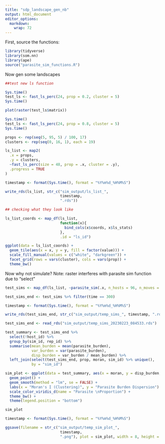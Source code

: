 ```yaml
---
title: "sdp_landscape_gen_nb"
output: html_document
editor_options: 
  markdown: 
    wrap: 72
---
```


First, source the functions:

```r
library(tidyverse)
library(som.nn) 
library(ape)
source("parasite_sim_functions.R")
```

Now gen some landscapes

```r

##test new ls function

Sys.time()
test_ls <- fast_ls_perc(24, prop = 0.2, cluster = 5)
Sys.time()

plot(raster(test_ls$matrix))

Sys.time()
test_ls <- fast_ls_perc(24, prop = 0.8, cluster = 5)
Sys.time()

props <- rep(seq(5, 95, 5) / 100, 17)
clusters <- rep(seq(0, 16, 1), each = 19)

ls_list <- map2(
  .x = props,
  .y = clusters,
  ~fast_ls_perc(size = 48, prop = .x, cluster = .y),
  .progress = TRUE
)

timestamp <- format(Sys.time(), format = "%Y%m%d_%H%M%S")

write_rds(ls_list, str_c("sim_output/ls_list_", 
                         timestamp,
                         ".rds"))

## checking what they look like

ls_list_coords <- map_df(ls_list,
                         function(x){
                           bind_cols(x$coords, x$ls_stats)
                         },
                         .id = "ls_id")

ggplot(data = ls_list_coords) +
  geom_tile(aes(x = x, y = y, fill = factor(value))) +
  scale_fill_manual(values = c("white", "darkgreen")) +
  facet_grid(rows = vars(cluster), cols = vars(prop)) +
  theme_bw()
```

Now why not simulate? Note: raster interferes with parasite sim function
due to "select"

```r
test_sims <- map_df(ls_list, ~parasite_sim(.x, n_hosts = 96, n_moves = 300, n_reps = 10), .id = "sim_id", .progress = TRUE)

test_sims_end <- test_sims %>% filter(time == 300)

timestamp <- format(Sys.time(), format = "%Y%m%d_%H%M%S")

write_rds(test_sims_end, str_c("sim_output/temp_sims_", timestamp, ".rds"))

test_sims_end <- read_rds("sim_output/temp_sims_20230223_084533.rds")

test_summary <- test_sims_end %>%
  select(!host_id) %>%
  group_by(sim_id, rep_id) %>%
  summarise(mean_burden = mean(parasite_burden),
            var_burden = var(parasite_burden),
            disp_burden = var_burden / mean_burden) %>%
  left_join(select(test_sims_end, prop, moran, sim_id) %>% unique(), 
            by = "sim_id")

sim_plot <- ggplot(data = test_summary, aes(x = moran, y = disp_burden, color = factor(prop))) +
  geom_point() +
  geom_smooth(method = "lm", se = FALSE) +
  labs(x = "Moran's I (Clustering)", y = "Parasite Burden Dispersion") +
  scale_color_viridis_d(name = "Parasite \nProportion") +
  theme_bw() +
  theme(legend.position = "bottom")

sim_plot

timestamp <- format(Sys.time(), format = "%Y%m%d_%H%M%S")

ggsave(filename = str_c("sim_output/temp_sim_plot_", 
                         timestamp,
                         ".png"), plot = sim_plot, width = 8, height = 6, units = "in")
```
